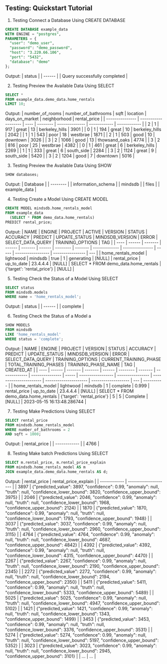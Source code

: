 ## Testing: Quickstart Tutorial

1. Testing Connect a Database Using CREATE DATABASE

```sql
CREATE DATABASE example_data
WITH ENGINE = "postgres",
PARAMETERS = {
  "user": "demo_user",
  "password": "demo_password",
  "host": "3.220.66.106",
  "port": "5432",
  "database": "demo"
};
```

Output:
| status |
| ------ |
| Query successfully completed |


2. Testing Preview the Available Data Using SELECT

```sql
SELECT *
FROM example_data.demo_data.home_rentals
LIMIT 10;
```

Output:
| number_of_rooms | number_of_bathrooms | sqft | location | days_on_market | neighborhood | rental_price |
| --------------- | ------------------- | ---- | -------- | -------------- | ------------ | ------------ |
| 2 | 1 | 917 | great | 13 | berkeley_hills | 3901 |
| 0 | 1 | 194 | great | 10 | berkeley_hills | 2042 |
| 1 | 1 | 543 | poor | 18 | westbrae | 1871 |
| 2 | 1 | 503 | good | 10 | downtown | 3026 |
| 3 | 2 | 1066 | good | 13 | thowsand_oaks | 4774 |
| 3 | 2 | 816 | poor | 25 | westbrae | 4382 |
| 0 | 1 | 461 | great | 6 | berkeley_hills | 2269 |
| 1 | 1 | 333 | great | 6 | south_side | 2284 |
| 3 | 2 | 1124 | great | 9 | south_side | 5420 |
| 3 | 2 | 1204 | good | 7 | downtown | 5016 |


3. Testing Preview the Available Data Using SHOW

```sql
SHOW databases;
```

Output:
| Database |
| -------- |
| information_schema |
| mindsdb |
| files |
| example_data |

4. Testing Create a Model Using CREATE MODEL

```sql
CREATE MODEL mindsdb.home_rentals_model
FROM example_data
  (SELECT * FROM demo_data.home_rentals)
PREDICT rental_price;
```

Output:
| NAME | ENGINE | PROJECT | ACTIVE | VERSION | STATUS | ACCURACY | PREDICT | UPDATE_STATUS | MINDSDB_VERSION | ERROR | SELECT_DATA_QUERY | TRAINING_OPTIONS | TAG |
| ---- | ------ | ------- | ------ | ------- | ------ | -------- | ------- | ------------- | --------------- | ----- | ----------------- | ---------------- | --- |
| home_rentals_model | lightwood | mindsdb | true | 1 | generating | [NULL] | rental_price | up_to_date | 23.4.4.4 | [NULL] | SELECT * FROM demo_data.home_rentals | {'target': 'rental_price'} | [NULL] |


5. Testing Check the Status of a Model Using SELECT

```sql
SELECT status
FROM mindsdb.models
WHERE name = 'home_rentals_model';
```

Output:
| status |
| ------ |
| complete |

6. Testing Check the Status of a Model a

```sql
SHOW MODELS
FROM mindsdb
LIKE 'home_rentals_model'
WHERE status = 'complete';
```

Output:
| NAME | ENGINE | PROJECT | VERSION | STATUS | ACCURACY | PREDICT | UPDATE_STATUS | MINDSDB_VERSION | ERROR | SELECT_DATA_QUERY | TRAINING_OPTIONS | CURRENT_TRAINING_PHASE | TOTAL_TRAINING_PHASES | TRAINING_PHASE_NAME | TAG | CREATED_AT |
| ---- | ------ | ------- | ------- | ------ | -------- | ------- | ------------- | --------------- | ----- | ----------------- | ---------------- | ---------------------- | --------------------- | ------------------- | --- | ---------- |
| home_rentals_model | lightwood | mindsdb | 1 | complete | 0.999 | rental_price | up_to_date | 23.4.4.4 | [NULL] | SELECT * FROM demo_data.home_rentals | {'target': 'rental_price'} | 5 | 5 | Complete | [NULL] | 2023-05-15 16:13:48.286744 |

7. Testing Make Predictions Using SELECT

```sql
SELECT rental_price
FROM mindsdb.home_rentals_model
WHERE number_of_bathrooms = 2
AND sqft = 1000;
```

Output:
| rental_price |
| ------------ |
| 4766 |

8. Testing Make batch Predictions Using SELECT

```sql
SELECT m.rental_price, m.rental_price_explain
FROM mindsdb.home_rentals_model AS m
JOIN example_data.demo_data.home_rentals AS d;
```

Output:
| rental_price | rental_price_explain |
| ------------ | -------------------- |
| 3897 | {"predicted_value": 3897, "confidence": 0.99, "anomaly": null, "truth": null, "confidence_lower_bound": 3820, "confidence_upper_bound": 3975} |
| 2046 | {"predicted_value": 2046, "confidence": 0.99, "anomaly": null, "truth": null, "confidence_lower_bound": 1968, "confidence_upper_bound": 2124} |
| 1870 | {"predicted_value": 1870, "confidence": 0.99, "anomaly": null, "truth": null, "confidence_lower_bound": 1793, "confidence_upper_bound": 1948} |
| 3037 | {"predicted_value": 3037, "confidence": 0.99, "anomaly": null, "truth": null, "confidence_lower_bound": 2960, "confidence_upper_bound": 3115} |
| 4764 | {"predicted_value": 4764, "confidence": 0.99, "anomaly": null, "truth": null, "confidence_lower_bound": 4687, "confidence_upper_bound": 4842} |
| 4392 | {"predicted_value": 4392, "confidence": 0.99, "anomaly": null, "truth": null, "confidence_lower_bound": 4315, "confidence_upper_bound": 4470} |
| 2267 | {"predicted_value": 2267, "confidence": 0.99, "anomaly": null, "truth": null, "confidence_lower_bound": 2190, "confidence_upper_bound": 2345} |
| 2272 | {"predicted_value": 2272, "confidence": 0.99, "anomaly": null, "truth": null, "confidence_lower_bound": 2194, "confidence_upper_bound": 2350} |
| 5411 | {"predicted_value": 5411, "confidence": 0.99, "anomaly": null, "truth": null, "confidence_lower_bound": 5333, "confidence_upper_bound": 5489} |
| 5025 | {"predicted_value": 5025, "confidence": 0.99, "anomaly": null, "truth": null, "confidence_lower_bound": 4947, "confidence_upper_bound": 5102} |
| 1421 | {"predicted_value": 1421, "confidence": 0.99, "anomaly": null, "truth": null, "confidence_lower_bound": 1343, "confidence_upper_bound": 1499} |
| 3453 | {"predicted_value": 3453, "confidence": 0.99, "anomaly": null, "truth": null, "confidence_lower_bound": 3376, "confidence_upper_bound": 3531} |
| 5274 | {"predicted_value": 5274, "confidence": 0.99, "anomaly": null, "truth": null, "confidence_lower_bound": 5197, "confidence_upper_bound": 5352} |
| 3023 | {"predicted_value": 3023, "confidence": 0.99, "anomaly": null, "truth": null, "confidence_lower_bound": 2945, "confidence_upper_bound": 3101} |
| ... | ... |
